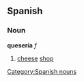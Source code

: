 == Spanish == 
=== Noun === 
'''quesería''' ''f'' 
# [[cheese]] [[shop]] 
[[Category:Spanish nouns]]